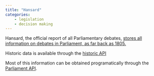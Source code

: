 ```yaml
---
title: "Hansard"
categories:
    - legislation
    - decision making
---
```


Hansard, the official report of all Parliamentary debates, [stores all information on debates in Parliament, as far back as 1805.](https://hansard.parliament.uk/)

Historic data is available through the [historic API](https://api.parliament.uk/historic-hansard/api)

Most of this information can be obtained programatically through the [Parliament API](parliament-api.qmd). 